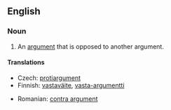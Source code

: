 ==English==
{{wikipedia}}
===Noun===
{{en-noun}}

# An [[argument]] that is opposed to another argument.

====Translations====
{{top}}
* Czech: [[protiargument]] {{m}}
*Finnish: [[vastaväite]], [[vasta-argumentti]]
{{bottom}}
*Romanian: [[contra argument]]